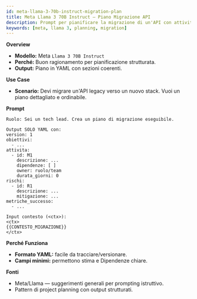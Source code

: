 ```yaml
---
id: meta-llama-3-70b-instruct-migration-plan
title: Meta Llama 3 70B Instruct — Piano Migrazione API
description: Prompt per pianificare la migrazione di un'API con attività, dipendenze e rischi, in YAML.
keywords: [meta, llama 3, planning, migration]
---
```


**Overview**
- **Modello:** Meta `Llama 3 70B Instruct`
- **Perché:** Buon ragionamento per pianificazione strutturata.
- **Output:** Piano in YAML con sezioni coerenti.

**Use Case**
- **Scenario:** Devi migrare un'API legacy verso un nuovo stack. Vuoi un piano dettagliato e ordinabile.

**Prompt**

```
Ruolo: Sei un tech lead. Crea un piano di migrazione eseguibile.

Output SOLO YAML con:
version: 1
obiettivi:
  - ...
attivita:
  - id: M1
    descrizione: ...
    dipendenze: [ ]
    owner: ruolo/team
    durata_giorni: 0
rischi:
  - id: R1
    descrizione: ...
    mitigazione: ...
metriche_successo:
  - ...

Input contesto (<ctx>):
<ctx>
{{CONTESTO_MIGRAZIONE}}
</ctx>
```

**Perché Funziona**
- **Formato YAML:** facile da tracciare/versionare.
- **Campi minimi:** permettono stima e Dipendenze chiare.

**Fonti**
- Meta/Llama — suggerimenti generali per prompting istruttivo.
- Pattern di project planning con output strutturati.

